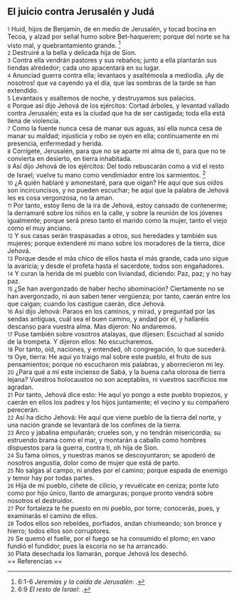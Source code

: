 == El juicio contra Jerusalén y Judá ==

{{anchor|1}} <small>1</small> Huid, hijos de Benjamín, de en medio de Jerusalén, y tocad bocina en Tecoa, y alzad por señal humo sobre Bet-haquerem; porque del norte se ha visto mal, y quebrantamiento grande. <ref>6:1-6 ''Jeremías y la caída de Jerusalén'': {{lib|LU|97|9|22}}.</ref><br>
{{anchor|2}} <small>2</small> Destruiré a la bella y delicada hija de Sion.<br>
{{anchor|3}} <small>3</small> Contra ella vendrán pastores y sus rebaños; junto a ella plantarán sus tiendas alrededor; cada uno apacentará en su lugar.<br>
{{anchor|4}} <small>4</small> Anunciad guerra contra ella; levantaos y asaltémosla a mediodía. ¡Ay de nosotros! que va cayendo ya el día, que las sombras de la tarde se han extendido.<br>
{{anchor|5}} <small>5</small> Levantaos y asaltemos de noche, y destruyamos sus palacios.<br>
{{anchor|6}} <small>6</small> Porque así dijo Jehová de los ejércitos: Cortad árboles, y levantad vallado contra Jerusalén; esta es la ciudad que ha de ser castigada; toda ella está llena de violencia.<br>
{{anchor|7}} <small>7</small> Como la fuente nunca cesa de manar sus aguas, así ella nunca cesa de manar su maldad; injusticia y robo se oyen en ella; continuamente en mi presencia, enfermedad y herida.<br>
{{anchor|8}} <small>8</small> Corrígete, Jerusalén, para que no se aparte mi alma de ti, para que no te convierta en desierto, en tierra inhabitada.<br>
{{anchor|9}} <small>9</small> Así dijo Jehová de los ejércitos: Del todo rebuscarán como a vid el resto de Israel; vuelve tu mano como vendimiador entre los sarmientos. <ref>6:9 ''El resto de Israel'': {{lib|LU|97|9|21}}.</ref><br>
{{anchor|10}} <small>10</small> ¿A quién hablaré y amonestaré, para que oigan? He aquí que sus oídos son incircuncisos, y no pueden escuchar; he aquí que la palabra de Jehová les es cosa vergonzosa, no la aman.<br>
{{anchor|11}} <small>11</small> Por tanto, estoy lleno de la ira de Jehová, estoy cansado de contenerme; la derramaré sobre los niños en la calle, y sobre la reunión de los jóvenes igualmente; porque será preso tanto el marido como la mujer, tanto el viejo como el muy anciano.<br>
{{anchor|12}} <small>12</small> Y sus casas serán traspasadas a otros, sus heredades y también sus mujeres; porque extenderé mi mano sobre los moradores de la tierra, dice Jehová.<br>
{{anchor|13}} <small>13</small> Porque desde el más chico de ellos hasta el más grande, cada uno sigue la avaricia; y desde el profeta hasta el sacerdote, todos son engañadores.<br>
{{anchor|14}} <small>14</small> Y curan la herida de mi pueblo con liviandad, diciendo: Paz, paz; y no hay paz.<br>
{{anchor|15}} <small>15</small> ¿Se han avergonzado de haber hecho abominación? Ciertamente no se han avergonzado, ni aun saben tener vergüenza; por tanto, caerán entre los que caigan; cuando los castigue caerán, dice Jehová.<br>
{{anchor|16}} <small>16</small> Así dijo Jehová: Paraos en los caminos, y mirad, y preguntad por las sendas antiguas, cuál sea el buen camino, y andad por él, y hallaréis descanso para vuestra alma. Mas dijeron: No andaremos.<br>
{{anchor|17}} <small>17</small> Puse también sobre vosotros atalayas, que dijesen: Escuchad al sonido de la trompeta. Y dijeron ellos: No escucharemos.<br>
{{anchor|18}} <small>18</small> Por tanto, oíd, naciones, y entended, oh congregación, lo que sucederá.<br>
{{anchor|19}} <small>19</small> Oye, tierra: He aquí yo traigo mal sobre este pueblo, el fruto de sus pensamientos; porque no escucharon mis palabras, y aborrecieron mi ley.<br>
{{anchor|20}} <small>20</small> ¿Para qué a mí este incienso de Sabá, y la buena caña olorosa de tierra lejana? Vuestros holocaustos no son aceptables, ni vuestros sacrificios me agradan.<br>
{{anchor|21}} <small>21</small> Por tanto, Jehová dice esto: He aquí yo pongo a este pueblo tropiezos, y caerán en ellos los padres y los hijos juntamente; el vecino y su compañero perecerán.<br>
{{anchor|22}} <small>22</small> Así ha dicho Jehová: He aquí que viene pueblo de la tierra del norte, y una nación grande se levantará de los confines de la tierra.<br>
{{anchor|23}} <small>23</small> Arco y jabalina empuñarán; crueles son, y no tendrán misericordia; su estruendo brama como el mar, y montarán a caballo como hombres dispuestos para la guerra, contra ti, oh hija de Sion.<br>
{{anchor|24}} <small>24</small> Su fama oímos, y nuestras manos se descoyuntaron; se apoderó de nosotros angustia, dolor como de mujer que está de parto.<br>
{{anchor|25}} <small>25</small> No salgas al campo, ni andes por el camino; porque espada de enemigo y temor hay por todas partes.<br>
{{anchor|26}} <small>26</small> Hija de mi pueblo, cíñete de cilicio, y revuélcate en ceniza; ponte luto como por hijo único, llanto de amarguras; porque pronto vendrá sobre nosotros el destruidor.<br>
{{anchor|27}} <small>27</small> Por fortaleza te he puesto en mi pueblo, por torre; conocerás, pues, y examinarás el camino de ellos.<br>
{{anchor|28}} <small>28</small> Todos ellos son rebeldes, porfiados, andan chismeando; son bronce y hierro; todos ellos son corruptores.<br>
{{anchor|29}} <small>29</small> Se quemó el fuelle, por el fuego se ha consumido el plomo; en vano fundió el fundidor, pues la escoria no se ha arrancado.<br>
{{anchor|30}} <small>30</small> Plata desechada los llamarán, porque Jehová los desechó.<br>
== Referencias ==

<references />
